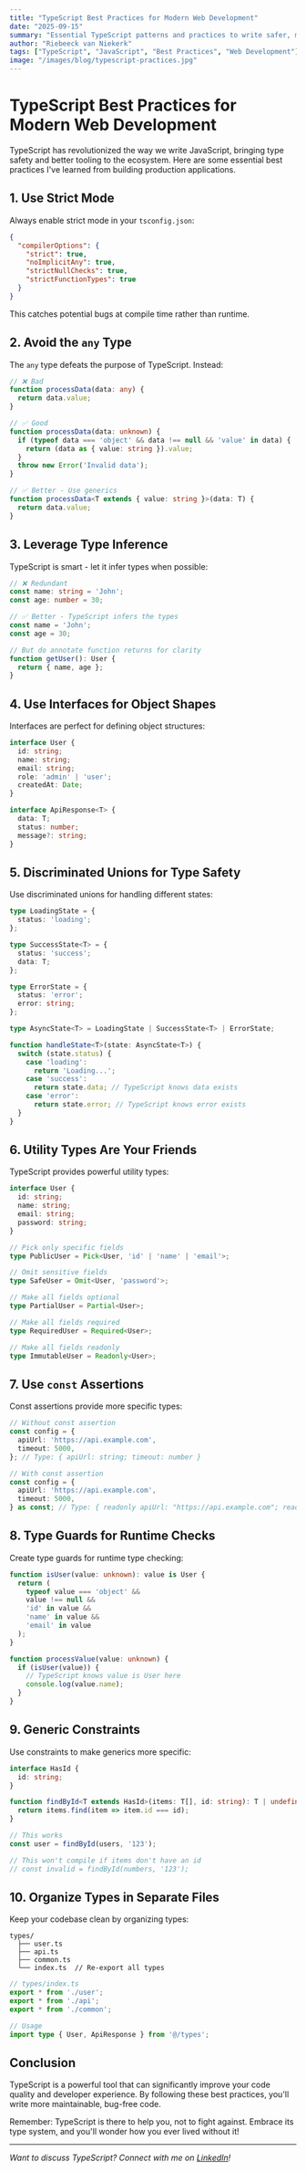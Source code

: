 ```yaml
---
title: "TypeScript Best Practices for Modern Web Development"
date: "2025-09-15"
summary: "Essential TypeScript patterns and practices to write safer, more maintainable code in your web applications."
author: "Riebeeck van Niekerk"
tags: ["TypeScript", "JavaScript", "Best Practices", "Web Development"]
image: "/images/blog/typescript-practices.jpg"
---
```


# TypeScript Best Practices for Modern Web Development

TypeScript has revolutionized the way we write JavaScript, bringing type safety and better tooling to the ecosystem. Here are some essential best practices I've learned from building production applications.

## 1. Use Strict Mode

Always enable strict mode in your `tsconfig.json`:

```json
{
  "compilerOptions": {
    "strict": true,
    "noImplicitAny": true,
    "strictNullChecks": true,
    "strictFunctionTypes": true
  }
}
```

This catches potential bugs at compile time rather than runtime.

## 2. Avoid the `any` Type

The `any` type defeats the purpose of TypeScript. Instead:

```typescript
// ❌ Bad
function processData(data: any) {
  return data.value;
}

// ✅ Good
function processData(data: unknown) {
  if (typeof data === 'object' && data !== null && 'value' in data) {
    return (data as { value: string }).value;
  }
  throw new Error('Invalid data');
}

// ✅ Better - Use generics
function processData<T extends { value: string }>(data: T) {
  return data.value;
}
```

## 3. Leverage Type Inference

TypeScript is smart - let it infer types when possible:

```typescript
// ❌ Redundant
const name: string = 'John';
const age: number = 30;

// ✅ Better - TypeScript infers the types
const name = 'John';
const age = 30;

// But do annotate function returns for clarity
function getUser(): User {
  return { name, age };
}
```

## 4. Use Interfaces for Object Shapes

Interfaces are perfect for defining object structures:

```typescript
interface User {
  id: string;
  name: string;
  email: string;
  role: 'admin' | 'user';
  createdAt: Date;
}

interface ApiResponse<T> {
  data: T;
  status: number;
  message?: string;
}
```

## 5. Discriminated Unions for Type Safety

Use discriminated unions for handling different states:

```typescript
type LoadingState = {
  status: 'loading';
};

type SuccessState<T> = {
  status: 'success';
  data: T;
};

type ErrorState = {
  status: 'error';
  error: string;
};

type AsyncState<T> = LoadingState | SuccessState<T> | ErrorState;

function handleState<T>(state: AsyncState<T>) {
  switch (state.status) {
    case 'loading':
      return 'Loading...';
    case 'success':
      return state.data; // TypeScript knows data exists
    case 'error':
      return state.error; // TypeScript knows error exists
  }
}
```

## 6. Utility Types Are Your Friends

TypeScript provides powerful utility types:

```typescript
interface User {
  id: string;
  name: string;
  email: string;
  password: string;
}

// Pick only specific fields
type PublicUser = Pick<User, 'id' | 'name' | 'email'>;

// Omit sensitive fields
type SafeUser = Omit<User, 'password'>;

// Make all fields optional
type PartialUser = Partial<User>;

// Make all fields required
type RequiredUser = Required<User>;

// Make all fields readonly
type ImmutableUser = Readonly<User>;
```

## 7. Use `const` Assertions

Const assertions provide more specific types:

```typescript
// Without const assertion
const config = {
  apiUrl: 'https://api.example.com',
  timeout: 5000,
}; // Type: { apiUrl: string; timeout: number }

// With const assertion
const config = {
  apiUrl: 'https://api.example.com',
  timeout: 5000,
} as const; // Type: { readonly apiUrl: "https://api.example.com"; readonly timeout: 5000 }
```

## 8. Type Guards for Runtime Checks

Create type guards for runtime type checking:

```typescript
function isUser(value: unknown): value is User {
  return (
    typeof value === 'object' &&
    value !== null &&
    'id' in value &&
    'name' in value &&
    'email' in value
  );
}

function processValue(value: unknown) {
  if (isUser(value)) {
    // TypeScript knows value is User here
    console.log(value.name);
  }
}
```

## 9. Generic Constraints

Use constraints to make generics more specific:

```typescript
interface HasId {
  id: string;
}

function findById<T extends HasId>(items: T[], id: string): T | undefined {
  return items.find(item => item.id === id);
}

// This works
const user = findById(users, '123');

// This won't compile if items don't have an id
// const invalid = findById(numbers, '123');
```

## 10. Organize Types in Separate Files

Keep your codebase clean by organizing types:

```
types/
  ├── user.ts
  ├── api.ts
  ├── common.ts
  └── index.ts  // Re-export all types
```

```typescript
// types/index.ts
export * from './user';
export * from './api';
export * from './common';

// Usage
import type { User, ApiResponse } from '@/types';
```

## Conclusion

TypeScript is a powerful tool that can significantly improve your code quality and developer experience. By following these best practices, you'll write more maintainable, bug-free code.

Remember: TypeScript is there to help you, not to fight against. Embrace its type system, and you'll wonder how you ever lived without it!

---

*Want to discuss TypeScript? Connect with me on [LinkedIn](https://www.linkedin.com/in/riebeeckvanniekerk/)!*
